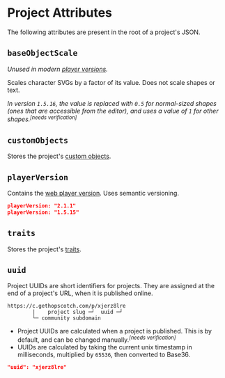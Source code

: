 

# Project Attributes

The following attributes are present in the root of a project's JSON.


## `baseObjectScale`

<AttributeData type="number" defaultValue="1" playerVersion="<1.5.16" />

*Unused in modern [player versions](/wiki/02-spec/player-version-history.md).*

Scales character SVGs by a factor of its value. Does not scale shapes or text.

*In version `1.5.16`, the value is replaced with `0.5` for normal-sized shapes (ones that are accessible from the editor),
and uses a value of `1` for other shapes.*<sup><i>[needs verification]</i></sup>


## `customObjects`

<AttributeData type="array" />

Stores the project's [custom objects](/wiki/spec/custom-object).


## `playerVersion`

<AttributeData type="string" />

Contains the [web player version](wiki/02-spec/player-version-history.md). Uses semantic versioning.

```json
playerVersion: "2.1.1"
playerVersion: "1.5.15"
```


## `traits`

<AttributeData type="array" />

Stores the project's [traits](/wiki/spec/trait).


## `uuid`

<AttributeData type="string" />

Project UUIDs are short identifiers for projects. They are assigned at the end of a project's URL, when it is published online.

```
https://c.gethopscotch.com/p/xjerz8lre
        |    project slug ─┘  uuid ─┘
        └─ community subdomain
```

- Project UUIDs are calculated when a project is published. This is by default, and can be changed manually.<sup><i>[needs verification]</i></sup>
- UUIDs are calculated by taking the current unix timestamp in milliseconds, multiplied by `65536`, then converted to Base36.

```json
"uuid": "xjerz8lre"
```
